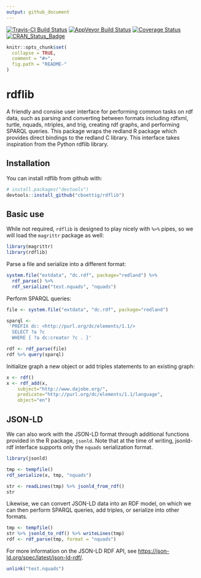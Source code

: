 ```yaml
---
output: github_document
---
```


[![Travis-CI Build Status](https://travis-ci.org/cboettig/rdflib.svg?branch=master)](https://travis-ci.org/cboettig/rdflib) 
[![AppVeyor Build Status](https://ci.appveyor.com/api/projects/status/github/cboettig/rdflib?branch=master&svg=true)](https://ci.appveyor.com/project/cboettig/rdflib)
[![Coverage Status](https://img.shields.io/codecov/c/github/cboettig/rdflib/master.svg)](https://codecov.io/github/cboettig/rdflib?branch=master)
[![CRAN_Status_Badge](http://www.r-pkg.org/badges/version/rdflib)](https://cran.r-project.org/package=rdflib)

<!-- README.md is generated from README.Rmd. Please edit that file -->

```r
knitr::opts_chunk$set(
  collapse = TRUE,
  comment = "#>",
  fig.path = "README-"
)
```

# rdflib

A friendly and consise user interface for performing common
tasks on rdf data, such as parsing and converting between
formats including rdfxml, turtle, nquads, ntriples,
and trig, creating rdf graphs, and performing SPARQL
queries. This package wraps the redland R package which
provides direct bindings to the redland C library. This
interface takes inspiration from the Python rdflib library.

## Installation

You can install rdflib from github with:

```r
# install.packages("devtools")
devtools::install_github("cboettig/rdflib")
```


## Basic use

While not required, `rdflib` is designed to play nicely with `%>%` pipes, so we will load the `magrittr` package as well:

```r
library(magrittr)
library(rdflib)
```

Parse a file and serialize into a different format:

```r
system.file("extdata", "dc.rdf", package="redland") %>%
  rdf_parse() %>%
  rdf_serialize("test.nquads", "nquads")
```


Perform SPARQL queries:

```r
file <- system.file("extdata", "dc.rdf", package="redland")

sparql <-
 'PREFIX dc: <http://purl.org/dc/elements/1.1/>
  SELECT ?a ?c
  WHERE { ?a dc:creator ?c . }'

rdf <- rdf_parse(file)
rdf %>% query(sparql)

```

Initialize graph a new object or add triples statements to an existing graph:

```r
x <- rdf()
x <- rdf_add(x, 
    subject="http://www.dajobe.org/",
    predicate="http://purl.org/dc/elements/1.1/language",
    object="en")
```


## JSON-LD

We can also work with the JSON-LD format through additional functions provided in the 
R package, `jsonld`.  Note that at the time of writing, jsonld-rdf interface supports 
only the `nquads` serialization format.

```r
library(jsonld)

tmp <- tempfile()
rdf_serialize(x, tmp, "nquads")

str <- readLines(tmp) %>% jsonld_from_rdf() 
str
```

Likewise, we can convert JSON-LD data into an RDF model, on which we can then
perform SPARQL queries, add triples, or serialize into other formats. 

```r
tmp <- tempfile()
str %>% jsonld_to_rdf() %>% writeLines(tmp)
rdf <- rdf_parse(tmp, format = "nquads")
```


For more information on the JSON-LD RDF API, see <https://json-ld.org/spec/latest/json-ld-rdf/>.

```r
unlink("test.nquads")
```

